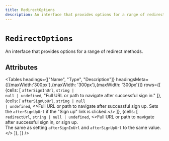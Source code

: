 ```yaml
---
title: RedirectOptions
description: An interface that provides options for a range of redirect methods.
---
```



# `RedirectOptions`

An interface that provides options for a range of redirect methods.

## Attributes

<Tables
  headings={["Name", "Type", "Description"]}
  headingsMeta={[{maxWidth:'300px'},{maxWidth: '300px'},{maxWidth: '300px'}]}
  rows={[
    {cells: [
        <code>afterSignInUrl</code>,
        <code>string | null | undefined</code>,
        "Full URL or path to navigate after successful sign in."
        ]},
    {cells: [
        <code>afterSignUpUrl</code>,
        <code>string | null | undefined</code>,
        <>Full URL or path to navigate after successful sign up. Sets the <code>afterSignUpUrl</code> if the "Sign up" link is clicked.</>
        ]},
    {cells: [
        <code>redirectUrl</code>,
        <code>string | null | undefined</code>,
        <>Full URL or path to navigate after successful sign in, or sign up.<br/>The same as setting <code>afterSignInUrl</code> and <code>afterSignUpUrl</code>
to the same value.</>
        ]},
    ]}
/>